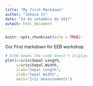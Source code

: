 ```yaml
---
title: "My first Markdown"
author: "Jehova Jr"
date: "14 de setembro de 2017"
output: html_document
---
```


```r
knitr::opts_chunk$set(echo = TRUE)
```

Our First markdown for EEB workshop

```r
# ECHO means the code doesn't display
plot(x=iris$Sepal.Length,
     y=iris$Sepal.Width, 
     xlab="Sepal Length",
     ylab="Sepal Width",
     main="Iris measurements")
```